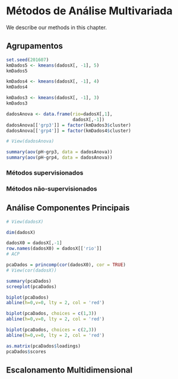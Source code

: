 # Métodos de Análise Multivariada




We describe our methods in this chapter.



## Agrupamentos

```r

set.seed(201607)
kmDados5 <- kmeans(dadosX[, -1], 5)
kmDados5

kmDados4 <- kmeans(dadosX[, -1], 4)
kmDados4

kmDados3 <- kmeans(dadosX[, -1], 3)
kmDados3

dadosAnova <- data.frame(rio=dadosX[,1], 
                         dadosX[,-1])
dadosAnova[['grp3']] = factor(kmDados3$cluster)
dadosAnova[['grp4']] = factor(kmDados4$cluster)

# View(dadosAnova)

summary(aov(pH~grp3, data = dadosAnova))
summary(aov(pH~grp4, data = dadosAnova))
```


### Métodos supervisionados

### Métodos não-supervisionados

## Análise Componentes Principais

```r

# View(dadosX)

dim(dadosX)

dadosX0 = dadosX[,-1]
row.names(dadosX0) = dadosX[['rio']]
# ACP

pcaDados = princomp(cor(dadosX0), cor = TRUE)
# View(cor(dadosX))

summary(pcaDados)
screeplot(pcaDados)
```

```r
biplot(pcaDados)
abline(h=0,v=0, lty = 2, col = 'red')
```

```r

biplot(pcaDados, choices = c(1,3))
abline(h=0,v=0, lty = 2, col = 'red')

```

```r

biplot(pcaDados, choices = c(2,3))
abline(h=0,v=0, lty = 2, col = 'red')

as.matrix(pcaDados$loadings)
pcaDados$scores
```

## Escalonamento Multidimensional